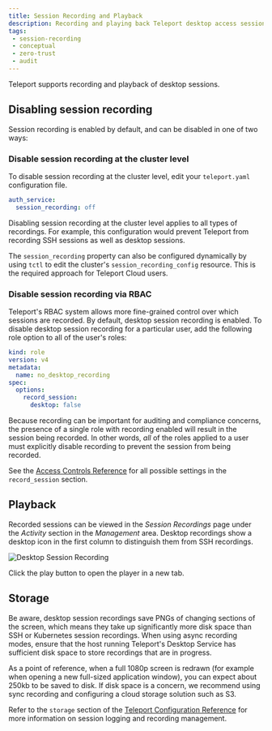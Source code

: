 ```yaml
---
title: Session Recording and Playback
description: Recording and playing back Teleport desktop access sessions.
tags:
 - session-recording
 - conceptual
 - zero-trust
 - audit
---
```


Teleport supports recording and playback of desktop sessions.

## Disabling session recording

Session recording is enabled by default, and can be disabled in one of two ways:

### Disable session recording at the cluster level

To disable session recording at the cluster level, edit your `teleport.yaml`
configuration file.

```yaml
auth_service:
  session_recording: off
```

<Admonition type="warning">
Disabling session recording at the cluster level applies to all types of
recordings. For example, this configuration would prevent Teleport from
recording SSH sessions as well as desktop sessions.
</Admonition>

The `session_recording` property can also be configured dynamically by using
`tctl` to edit the cluster's `session_recording_config` resource. This is the
required approach for Teleport Cloud users.

### Disable session recording via RBAC

Teleport's RBAC system allows more fine-grained control over which sessions are
recorded. By default, desktop session recording is enabled. To disable desktop
session recording for a particular user, add the following role option to all of
the user's roles:

```yaml
kind: role
version: v4
metadata:
  name: no_desktop_recording
spec:
  options:
    record_session:
      desktop: false
```

Because recording can be important for auditing and compliance concerns, the
presence of a single role with recording enabled will result in the session
being recorded. In other words, *all* of the roles applied to a user must
explicitly disable recording to prevent the session from being recorded.

See the
[Access Controls Reference](../../access-controls/roles.mdx)
for all possible settings in the `record_session` section.

## Playback

Recorded sessions can be viewed in the *Session Recordings* page under the
*Activity* section in the *Management* area. Desktop recordings show a
desktop icon in the first column to distinguish them from SSH recordings.

![Desktop Session Recording](../../../../img/desktop-access/session-recording@2x.png)

Click the play button to open the player in a new tab.

## Storage

Be aware, desktop session recordings save PNGs of changing sections of the
screen, which means they take up significantly more disk space than SSH or
Kubernetes session recordings. When using async recording modes, ensure that the
host running Teleport's Desktop Service has sufficient disk space to store
recordings that are in progress.

As a point of reference, when a full 1080p screen is redrawn (for example when
opening a new full-sized application window), you can expect about 250kb to be
saved to disk. If disk space is a concern, we recommend using sync recording and
configuring a cloud storage solution such as S3.

Refer to the `storage` section of the [Teleport Configuration
Reference](../../deployment/config.mdx) for more information on session
logging and recording management.
